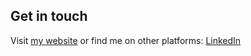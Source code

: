## Get in touch

Visit [my website](https://mhooshdar.dev) or find me on other platforms: [LinkedIn](https://www.linkedin.com/in/mhooshdar/)
